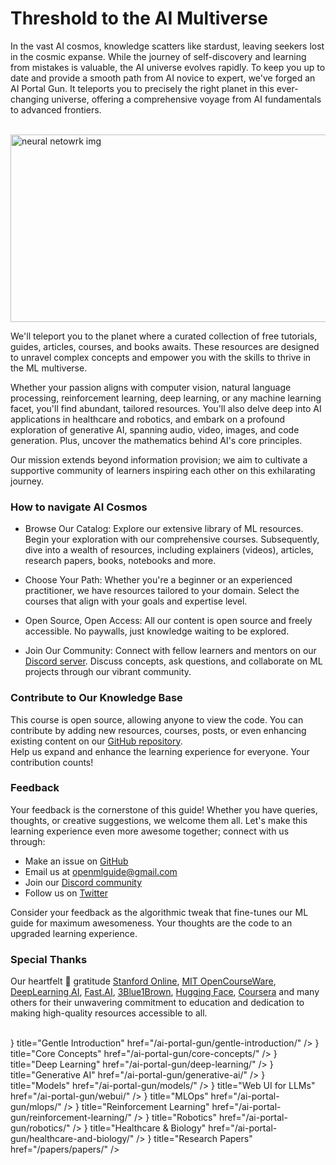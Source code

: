 
# Threshold to the AI Multiverse

In the vast AI cosmos, knowledge scatters like stardust, leaving seekers lost in the cosmic expanse. While the journey of self-discovery and learning from mistakes is valuable, the AI universe evolves rapidly. To keep you up to date and provide a smooth path from AI novice to expert, we've forged an AI Portal Gun. It teleports you to precisely the right planet in this ever-changing universe, offering a comprehensive voyage from AI fundamentals to advanced frontiers.

<br/>


<div style={{ position: "relative" }}>
  <Image
    src="/static/img/llm.jpg"
    alt="neural netowrk img"
    height="300"
    width="1000"
    priority
  />
</div>

We'll teleport you to the planet where a curated collection of free tutorials, guides, articles, courses, and books awaits. These resources are designed to unravel complex concepts and empower you with the skills to thrive in the ML multiverse.

Whether your passion aligns with computer vision, natural language processing, reinforcement learning, deep learning, or any machine learning facet, you'll find abundant, tailored resources. You'll also delve deep into AI applications in healthcare and robotics, and embark on a profound exploration of generative AI, spanning audio, video, images, and code generation. Plus, uncover the mathematics behind AI's core principles.

Our mission extends beyond information provision; we aim to cultivate a supportive community of learners inspiring each other on this exhilarating journey. 

### How to navigate AI Cosmos

- Browse Our Catalog: Explore our extensive library of ML resources. Begin your exploration with our comprehensive courses. Subsequently, dive into a wealth of resources, including explainers (videos), articles, research papers, books, notebooks and more.

- Choose Your Path: Whether you're a beginner or an experienced practitioner, we have resources tailored to your domain. Select the courses that align with your goals and expertise level.

- Open Source, Open Access: All our content is open source and freely accessible. No paywalls, just knowledge waiting to be explored.

- Join Our Community: Connect with fellow learners and mentors on our [Discord server](https://discord.gg/sPEeV3E7tS). Discuss concepts, ask questions, and collaborate on ML projects through our vibrant community.

### Contribute to Our Knowledge Base

This course is open source, allowing anyone to view the code. You can contribute by adding new resources, courses, posts, or even enhancing existing content on our [GitHub repository](https://github.com/severus27/OpenML-Guide). \
Help us expand and enhance the learning experience for everyone. Your contribution counts!

### Feedback

Your feedback is the cornerstone of this guide! Whether you have queries, thoughts, or creative suggestions, we welcome them all. Let's make this learning experience even more awesome together; connect with us through:

- Make an issue on [GitHub](https://github.com/severus27/OpenML-Guide)
- Email us at [openmlguide@gmail.com](mailto:openmlguide@gmail.com)
- Join our [Discord community](https://discord.gg/sPEeV3E7tS) 
- Follow us on [Twitter](https://twitter.com/OpenMLGuide)

Consider your feedback as the algorithmic tweak that fine-tunes our ML guide for maximum awesomeness. Your thoughts are the code to an upgraded learning experience. 

### Special Thanks

Our heartfelt 💚 gratitude [Stanford Online](https://online.stanford.edu/), [MIT OpenCourseWare](https://ocw.mit.edu/), [DeepLearning AI](https://www.deeplearning.ai/), [Fast.AI](https://www.fast.ai/), [3Blue1Brown](https://www.youtube.com/@3blue1brown), [Hugging Face](https://huggingface.co/), [Coursera](http://coursera.org/) and many others for their unwavering commitment to education and dedication to making high-quality resources accessible to all.


 
<br/>

<Cards>
  <Card icon={<GiOctopus />} title="Gentle Introduction" href="/ai-portal-gun/gentle-introduction/" />
  <Card icon={<GiBrain />} title="Core Concepts" href="/ai-portal-gun/core-concepts/" />
  <Card icon={<RiAliensFill />} title="Deep Learning" href="/ai-portal-gun/deep-learning/" />
  <Card icon={<IoColorPaletteSharp />} title="Generative AI" href="/ai-portal-gun/generative-ai/" />
  <Card icon={<SiOctopusdeploy />} title="Models" href="/ai-portal-gun/models/" />
  <Card icon={<FaLaptop />} title="Web UI for LLMs" href="/ai-portal-gun/webui/" />
  <Card icon={<IoSettingsOutline />} title="MLOps" href="/ai-portal-gun/mlops/" />
  <Card icon={<BsJoystick />} title="Reinforcement Learning" href="/ai-portal-gun/reinforcement-learning/" />
  <Card icon={<FaRobot />} title="Robotics" href="/ai-portal-gun/robotics/" />
  <Card icon={<GiDna1 />} title="Healthcare & Biology" href="/ai-portal-gun/healthcare-and-biology/" />
  <Card icon={<IoDocumentText />} title="Research Papers" href="/papers/papers/" />
</Cards>